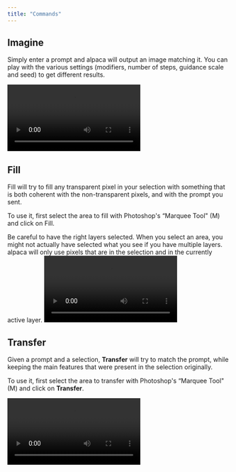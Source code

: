 ```yaml
---
title: "Commands"
---
```


## Imagine

Simply enter a prompt and alpaca will output an image matching it. You can play
with the various settings (modifiers, number of steps, guidance scale and seed)
to get different results.

<video className="w-full h-96" controls>
  <source
    src="https://res.cloudinary.com/mintlify/video/upload/v1667546885/Customers/AlpacaML/documentation-3_ldnaqq.mp4"
    type="video/mp4"
  />
</video>

## Fill

Fill will try to fill any transparent pixel in your selection with something
that is both coherent with the non-transparent pixels, and with the prompt you
sent.

To use it, first select the area to fill with Photoshop's “Marquee Tool" (M) and
click on Fill.

<Warning>
  Be careful to have the right layers selected. When you select an area, you
  might not actually have selected what you see if you have multiple layers.
  alpaca will only use pixels that are in the selection and in the currently
  active layer.
</Warning>

<video className="w-full h-96" controls>
  <source
    src="https://res.cloudinary.com/mintlify/video/upload/v1667547351/Customers/AlpacaML/documentation-4_xen6md.mov"
    type="video/mp4"
  />
</video>

## Transfer

Given a prompt and a selection, **Transfer** will try to match the prompt, while
keeping the main features that were present in the selection originally.

To use it, first select the area to transfer with Photoshop's “Marquee Tool" (M)
and click on **Transfer**.

<video className="w-full h-96" controls>
  <source
    src="https://res.cloudinary.com/mintlify/video/upload/v1667547661/Customers/AlpacaML/documentation-5_nxwtfw.mov"
    type="video/mp4"
  />
</video>
